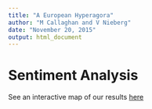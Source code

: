 ```yaml
---
title: "A European Hyperagora"
author: "M Callaghan and V Nieberg"
date: "November 20, 2015"
output: html_document
---
```


# Sentiment Analysis
See an interactive map of our results [here](interactive.html)